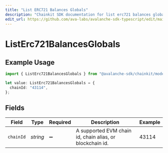 ```yaml
---
title: "List ERC721 Balances Globals"
description: "Chainkit SDK documentation for list erc721 balances globals"
edit_url: https://github.com/ava-labs/avalanche-sdk-typescript/edit/main/chainkit/docs/models/operations/listerc721balancesglobals.md
---
```


# ListErc721BalancesGlobals

## Example Usage

```typescript
import { ListErc721BalancesGlobals } from "@avalanche-sdk/chainkit/models/operations";

let value: ListErc721BalancesGlobals = {
  chainId: "43114",
};
```

## Fields

| Field                                                    | Type                                                     | Required                                                 | Description                                              | Example                                                  |
| -------------------------------------------------------- | -------------------------------------------------------- | -------------------------------------------------------- | -------------------------------------------------------- | -------------------------------------------------------- |
| `chainId`                                                | *string*                                                 | :heavy_minus_sign:                                       | A supported EVM chain id, chain alias, or blockchain id. | 43114                                                    |